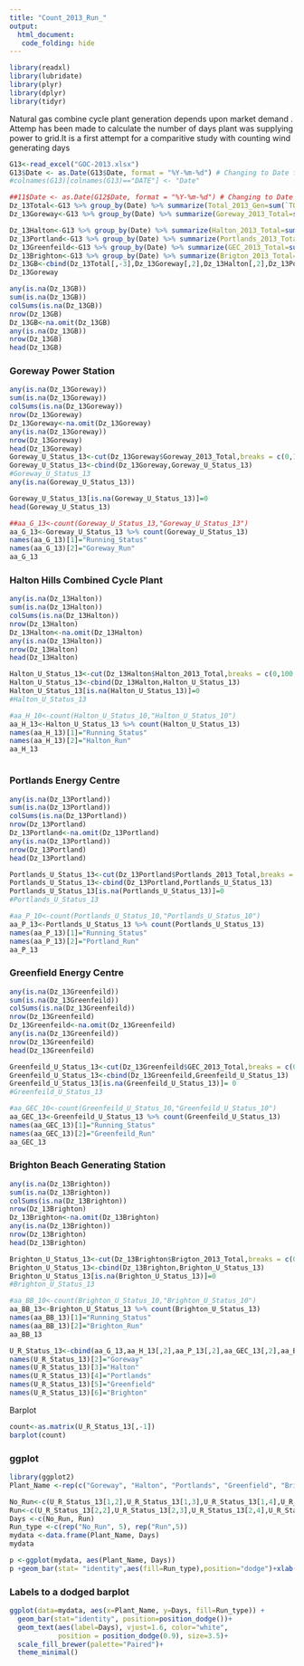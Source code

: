 ```yaml
---
title: "Count_2013_Run_"
output: 
  html_document:
   code_folding: hide
---
```


```r
library(readxl)
library(lubridate)
library(plyr)
library(dplyr)
library(tidyr)
```
Natural gas combine cycle plant generation depends upon market demand . Attemp has been made to calculate the number of days plant was supplying power to grid.It is a first attempt for a comparitive study with counting wind generating days
```r
G13<-read_excel("GOC-2013.xlsx")
G13$Date <- as.Date(G13$Date, format = "%Y-%m-%d") # Changing to Date format
#colnames(G13)[colnames(G13)=="DATE"] <- "Date"
```

```r
##11$Date <- as.Date(G12$Date, format = "%Y-%m-%d") # Changing to Date format
Dz_13Total<-G13 %>% group_by(Date) %>% summarize(Total_2013_Gen=sum(`TOTAL`),n=n())
Dz_13Goreway<-G13 %>% group_by(Date) %>% summarize(Goreway_2013_Total=sum(`SITHE GOREWAY`),n=n())

Dz_13Halton<-G13 %>% group_by(Date) %>% summarize(Halton_2013_Total=sum(HALTONHILLS),n=n())
Dz_13Portland<-G13 %>% group_by(Date) %>% summarize(Portlands_2013_Total=sum(PORTLANDS),n=n())
Dz_13Greenfeild<-G13 %>% group_by(Date) %>% summarize(GEC_2013_Total=sum(`GREENFIELD ENERGY CENTRE`),n=n())
Dz_13Brighton<-G13 %>% group_by(Date) %>% summarize(Brigton_2013_Total=sum(`BRIGHTON BEACH`),n=n())
Dz_13GB<-cbind(Dz_13Total[,-3],Dz_13Goreway[,2],Dz_13Halton[,2],Dz_13Portland[,2],Dz_13Greenfeild[,2],Dz_13Brighton[,2])
Dz_13Goreway
```

```r
any(is.na(Dz_13GB))
sum(is.na(Dz_13GB))
colSums(is.na(Dz_13GB)) 
nrow(Dz_13GB)
Dz_13GB<-na.omit(Dz_13GB)
any(is.na(Dz_13GB))
nrow(Dz_13GB)
head(Dz_13GB)
```


### Goreway Power Station
```r
any(is.na(Dz_13Goreway))
sum(is.na(Dz_13Goreway))
colSums(is.na(Dz_13Goreway)) 
nrow(Dz_13Goreway)
Dz_13Goreway<-na.omit(Dz_13Goreway)
any(is.na(Dz_13Goreway))
nrow(Dz_13Goreway)
head(Dz_13Goreway)
Goreway_U_Status_13<-cut(Dz_13Goreway$Goreway_2013_Total,breaks = c(0,100,50000),labels = c(0,1))
Goreway_U_Status_13<-cbind(Dz_13Goreway,Goreway_U_Status_13)
#Goreway_U_Status_13
any(is.na(Goreway_U_Status_13))


```

```r
Goreway_U_Status_13[is.na(Goreway_U_Status_13)]=0
head(Goreway_U_Status_13)
```

```r
##aa_G_13<-count(Goreway_U_Status_13,"Goreway_U_Status_13")
aa_G_13<-Goreway_U_Status_13 %>% count(Goreway_U_Status_13)
names(aa_G_13)[1]="Running_Status"
names(aa_G_13)[2]="Goreway_Run"
aa_G_13
```

### Halton Hills Combined Cycle Plant
```r

any(is.na(Dz_13Halton))
sum(is.na(Dz_13Halton))
colSums(is.na(Dz_13Halton)) 
nrow(Dz_13Halton)
Dz_13Halton<-na.omit(Dz_13Halton)
any(is.na(Dz_13Halton))
nrow(Dz_13Halton)
head(Dz_13Halton)

Halton_U_Status_13<-cut(Dz_13Halton$Halton_2013_Total,breaks = c(0,100,50000),labels = c(0,1))
Halton_U_Status_13<-cbind(Dz_13Halton,Halton_U_Status_13)
Halton_U_Status_13[is.na(Halton_U_Status_13)]=0
#Halton_U_Status_13

#aa_H_10<-count(Halton_U_Status_10,"Halton_U_Status_10")
aa_H_13<-Halton_U_Status_13 %>% count(Halton_U_Status_13)
names(aa_H_13)[1]="Running_Status"
names(aa_H_13)[2]="Halton_Run"
aa_H_13



```
### Portlands Energy Centre
```r
any(is.na(Dz_13Portland))
sum(is.na(Dz_13Portland))
colSums(is.na(Dz_13Portland)) 
nrow(Dz_13Portland)
Dz_13Portland<-na.omit(Dz_13Portland)
any(is.na(Dz_13Portland))
nrow(Dz_13Portland)
head(Dz_13Portland)

Portlands_U_Status_13<-cut(Dz_13Portland$Portlands_2013_Total,breaks = c(0,100,50000),labels = c(0,1))
Portlands_U_Status_13<-cbind(Dz_13Portland,Portlands_U_Status_13)
Portlands_U_Status_13[is.na(Portlands_U_Status_13)]=0
#Portlands_U_Status_13

#aa_P_10<-count(Portlands_U_Status_10,"Portlands_U_Status_10")
aa_P_13<-Portlands_U_Status_13 %>% count(Portlands_U_Status_13)
names(aa_P_13)[1]="Running_Status"
names(aa_P_13)[2]="Portland_Run"
aa_P_13

```
### Greenfield Energy Centre
```r
any(is.na(Dz_13Greenfeild))
sum(is.na(Dz_13Greenfeild))
colSums(is.na(Dz_13Greenfeild)) 
nrow(Dz_13Greenfeild)
Dz_13Greenfeild<-na.omit(Dz_13Greenfeild)
any(is.na(Dz_13Greenfeild))
nrow(Dz_13Greenfeild)
head(Dz_13Greenfeild)

Greenfeild_U_Status_13<-cut(Dz_13Greenfeild$GEC_2013_Total,breaks = c(0,100,50000),labels = c(0,1))
Greenfeild_U_Status_13<-cbind(Dz_13Greenfeild,Greenfeild_U_Status_13)
Greenfeild_U_Status_13[is.na(Greenfeild_U_Status_13)]= 0
#Greenfeild_U_Status_13

#aa_GEC_10<-count(Greenfeild_U_Status_10,"Greenfeild_U_Status_10")
aa_GEC_13<-Greenfeild_U_Status_13 %>% count(Greenfeild_U_Status_13)
names(aa_GEC_13)[1]="Running_Status"
names(aa_GEC_13)[2]="Greenfeild_Run"
aa_GEC_13

```

### Brighton Beach Generating Station
```r
any(is.na(Dz_13Brighton))
sum(is.na(Dz_13Brighton))
colSums(is.na(Dz_13Brighton)) 
nrow(Dz_13Brighton)
Dz_13Brighton<-na.omit(Dz_13Brighton)
any(is.na(Dz_13Brighton))
nrow(Dz_13Brighton)
head(Dz_13Brighton)

Brighton_U_Status_13<-cut(Dz_13Brighton$Brigton_2013_Total,breaks = c(0,100,50000),labels = c(0,1))
Brighton_U_Status_13<-cbind(Dz_13Brighton,Brighton_U_Status_13)
Brighton_U_Status_13[is.na(Brighton_U_Status_13)]=0
#Brighton_U_Status_13

#aa_BB_10<-count(Brighton_U_Status_10,"Brighton_U_Status_10")
aa_BB_13<-Brighton_U_Status_13 %>% count(Brighton_U_Status_13)
names(aa_BB_13)[1]="Running_Status"
names(aa_BB_13)[2]="Brighton_Run"
aa_BB_13


```


```r
U_R_Status_13<-cbind(aa_G_13,aa_H_13[,2],aa_P_13[,2],aa_GEC_13[,2],aa_BB_13[,2])
names(U_R_Status_13)[2]="Goreway"
names(U_R_Status_13)[3]="Halton"
names(U_R_Status_13)[4]="Portlands"
names(U_R_Status_13)[5]="Greenfield"
names(U_R_Status_13)[6]="Brighton"
```
Barplot
```r
count<-as.matrix(U_R_Status_13[,-1])
barplot(count)
```





### ggplot
```r
library(ggplot2)
Plant_Name <-rep(c("Goreway", "Halton", "Portlands", "Greenfield", "Brighton"), 2)

No_Run<-c(U_R_Status_13[1,2],U_R_Status_13[1,3],U_R_Status_13[1,4],U_R_Status_13[1,5],U_R_Status_13[1,6])
Run<-c(U_R_Status_13[2,2],U_R_Status_13[2,3],U_R_Status_13[2,4],U_R_Status_13[2,5],U_R_Status_13[2,6])
Days <-c(No_Run, Run)
Run_type <-c(rep("No_Run", 5), rep("Run",5))
mydata <-data.frame(Plant_Name, Days)
mydata

p <-ggplot(mydata, aes(Plant_Name, Days))
p +geom_bar(stat= "identity",aes(fill=Run_type),position="dodge")+xlab("Plants Name")+ylab("Number of Days")+theme_bw()

```

### Labels to a dodged barplot

```r
ggplot(data=mydata, aes(x=Plant_Name, y=Days, fill=Run_type)) +
  geom_bar(stat="identity", position=position_dodge())+
  geom_text(aes(label=Days), vjust=1.6, color="white",
            position = position_dodge(0.9), size=3.5)+
  scale_fill_brewer(palette="Paired")+
  theme_minimal()
```


